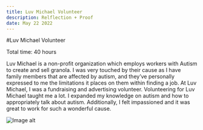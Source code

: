 ```yaml
---
title: Luv Michael Volunteer
description: Relflection + Proof
date: May 22 2022
---
```


#Luv Michael Volunteer


Total time: 40 hours

Luv Michael is a non-profit organization which employs workers with Autism to create and sell granola. I was very touched by their cause as I have family members that are affected by autism, and they’ve personally expressed to me the limitations it places on them within finding a job. At Luv Michael, I was a fundraising and advertising volunteer. Volunteering for Luv Michael taught me a lot. I expanded my knowledge on autism and how to appropriately talk about autism. Additionally, I felt impassioned and it was great to work for such a wonderful cause.

<img src={https://i.imgur.com/OoqdAkh.png} alt="Image alt" />

